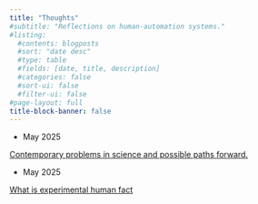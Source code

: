 ```yaml
---
title: "Thoughts"
#subtitle: "Reflections on human-automation systems."
#listing:
  #contents: blogposts
  #sort: "date desc"
  #type: table
  #fields: [date, title, description]
  #categories: false
  #sort-ui: false
  #filter-ui: false
#page-layout: full
title-block-banner: false
---
```


-   May 2025

[Contemporary problems in science and possible paths forward.](boh.qmd)

-   May 2025

[What is experimental human fact](posts/exp-hf.qmd)
